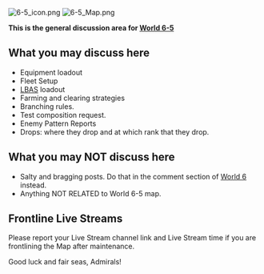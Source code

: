 [[File:6-5_icon.png|center]]
[[File:6-5_Map.png|center]]


'''This is the general discussion area for [http://kancolle.wikia.com/wiki/World_6#World_6-5:_Unconfirmed_Map World 6-5]'''

==What you may discuss here==
*Equipment loadout
*Fleet Setup
*[[LBAS]] loadout
*Farming and clearing strategies
*Branching rules.
*Test composition request.
*Enemy Pattern Reports 
*Drops: where they drop and at which rank that they drop. 

==What you may NOT discuss here==
*Salty and bragging posts. Do that in the comment section of [[World 6]] instead. 
*Anything NOT RELATED to World 6-5 map. 

==Frontline Live Streams==
Please report your Live Stream channel link and Live Stream time if you are frontlining the Map after maintenance.



Good luck and fair seas, Admirals!  <ac_metadata title="World 6-5 General Discussions and Player Reports" notify_everyone="1475635017" related_topics="World 6: 中部海域|Combat/Abyssal Combined Fleet"> </ac_metadata>
